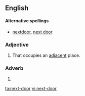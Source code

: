==English==

====Alternative spellings====
* [[nextdoor]], [[next door]]

===Adjective===
{{en-adj|-|pos=[[next]]-[[door]]}}

# That occupies an [[adjacent]] place.

===Adverb===
{{en-adv|-|pos=[[next]]-[[door]]}}

# {{alternative spelling of|[[next door]]}}

[[ta:next-door]]
[[vi:next-door]]